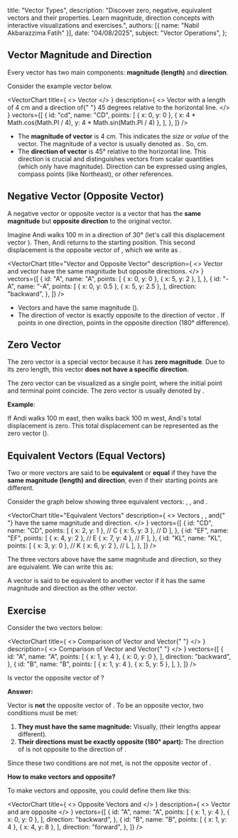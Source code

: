 
  title: "Vector Types",
  description: "Discover zero, negative, equivalent vectors and their properties. Learn magnitude, direction concepts with interactive visualizations and exercises.",
  authors: [{ name: "Nabil Akbarazzima Fatih" }],
  date: "04/08/2025",
  subject: "Vector Operations",
};

## Vector Magnitude and Direction

Every vector has two main components: **magnitude (length)** and **direction**.

Consider the example vector <InlineMath math="\overrightarrow{CD}" /> below.

<VectorChart
  title={
    <>
      Vector <InlineMath math="CD" />
    </>
  }
  description={
    <>
      Vector <InlineMath math="CD" /> with a length of 4 cm and a direction of{" "}
      45 degrees relative to the horizontal line.
    </>
  }
  vectors={[
    {
      id: "cd",
      name: "CD",
      points: [
        { x: 0, y: 0 },
        { x: 4 * Math.cos(Math.PI / 4), y: 4 * Math.sin(Math.PI / 4) },
      ],
    },
  ]}
/>

- The **magnitude of vector** <InlineMath math="\overrightarrow{CD}" /> is 4 cm. This indicates the _size_ or _value_ of the vector. The magnitude of a vector <InlineMath math="\vec{v}" /> is usually denoted as <InlineMath math="|\vec{v}|" />. So, <InlineMath math="|\overrightarrow{CD}| = 4" /> cm.
- The **direction of vector** <InlineMath math="\overrightarrow{CD}" /> is 45° relative to the horizontal line. This direction is crucial and distinguishes vectors from scalar quantities (which only have magnitude). Direction can be expressed using angles, compass points (like Northeast), or other references.

## Negative Vector (Opposite Vector)

A negative vector or opposite vector is a vector that has the **same magnitude** but **opposite direction** to the original vector.

Imagine Andi walks 100 m in a direction of 30° (let's call this displacement vector <InlineMath math="\vec{A}" />). Then, Andi returns to the starting position. This second displacement is the opposite vector of <InlineMath math="\vec{A}" />, which we write as <InlineMath math="-\vec{A}" />.

<VectorChart
  title="Vector and Opposite Vector"
  description={
    <>
      Vector <InlineMath math="A" /> and vector <InlineMath math="-A" /> have
      the same magnitude but opposite directions.
    </>
  }
  vectors={[
    {
      id: "A",
      name: "A",
      points: [
        { x: 0, y: 0 },
        { x: 5, y: 2 },
      ],
    },
    {
      id: "-A",
      name: "-A",
      points: [
        { x: 0, y: 0.5 },
        { x: 5, y: 2.5 },
      ],
      direction: "backward",
    },
  ]}
/>

- Vectors <InlineMath math="\vec{A}" /> and <InlineMath math="-\vec{A}" /> have the same magnitude (<InlineMath math="|\vec{A}| = |-\vec{A}|" />).
- The direction of vector <InlineMath math="-\vec{A}" /> is exactly opposite to the direction of vector <InlineMath math="\vec{A}" />. If <InlineMath math="\vec{A}" /> points in one direction, <InlineMath math="-\vec{A}" /> points in the opposite direction (180° difference).

## Zero Vector

The zero vector is a special vector because it has **zero magnitude**. Due to its zero length, this vector **does not have a specific direction**.

The zero vector can be visualized as a single point, where the initial point and terminal point coincide. The zero vector is usually denoted by <InlineMath math="\vec{0}" />.

**Example**:

If Andi walks 100 m east, then walks back 100 m west, Andi's total displacement is zero. This total displacement can be represented as the zero vector (<InlineMath math="\vec{0}" />).

## Equivalent Vectors (Equal Vectors)

Two or more vectors are said to be **equivalent** or **equal** if they have the **same magnitude (length) and direction**, even if their starting points are different.

Consider the graph below showing three equivalent vectors: <InlineMath math="\overrightarrow{CD}" />, <InlineMath math="\overrightarrow{EF}" />, and <InlineMath math="\overrightarrow{KL}" />.

<VectorChart
  title="Equivalent Vectors"
  description={
    <>
      Vectors <InlineMath math="CD" />, <InlineMath math="EF" />, and{" "}
      <InlineMath math="KL" /> have the same magnitude and direction.
    </>
  }
  vectors={[
    {
      id: "CD",
      name: "CD",
      points: [
        { x: 2, y: 1 }, // C
        { x: 5, y: 3 }, // D
      ],
    },
    {
      id: "EF",
      name: "EF",
      points: [
        { x: 4, y: 2 }, // E
        { x: 7, y: 4 }, // F
      ],
    },
    {
      id: "KL",
      name: "KL",
      points: [
        { x: 3, y: 0 }, // K
        { x: 6, y: 2 }, // L
      ],
    },
  ]}
/>

The three vectors above have the same magnitude and direction, so they are equivalent. We can write this as:

<BlockMath math="\overrightarrow{CD} = \overrightarrow{EF} = \overrightarrow{KL}" />

A vector is said to be equivalent to another vector if it has the same magnitude and direction as the other vector.

## Exercise

Consider the two vectors below:

<VectorChart
  title={
    <>
      Comparison of Vector <InlineMath math="A" /> and Vector{" "}
      <InlineMath math="B" />
    </>
  }
  description={
    <>
      Comparison of Vector <InlineMath math="A" /> and Vector{" "}
      <InlineMath math="B" />
    </>
  }
  vectors={[
    {
      id: "A",
      name: "A",
      points: [
        { x: 1, y: 4 },
        { x: 0, y: 0 },
      ],
      direction: "backward",
    },
    {
      id: "B",
      name: "B",
      points: [
        { x: 1, y: 4 },
        { x: 5, y: 5 },
      ],
    },
  ]}
/>

Is vector <InlineMath math="\vec{A}" /> the opposite vector of <InlineMath math="\vec{B}" />?

**Answer:**

Vector <InlineMath math="\vec{A}" /> is **not** the opposite vector of <InlineMath math="\vec{B}" />. To be an opposite vector, two conditions must be met:

1.  **They must have the same magnitude:** Visually, <InlineMath math="|\vec{A}| \neq |\vec{B}|" /> (their lengths appear different).
2.  **Their directions must be exactly opposite (180° apart):** The direction of <InlineMath math="\vec{A}" /> is not opposite to the direction of <InlineMath math="\vec{B}" />.

Since these two conditions are not met, <InlineMath math="\vec{A}" /> is not the opposite vector of <InlineMath math="\vec{B}" />.

**How to make vectors <InlineMath math="\vec{A}" /> and <InlineMath math="\vec{B}" /> opposite?**

To make vectors <InlineMath math="\vec{A}" /> and <InlineMath math="\vec{B}" /> opposite, you could define them like this:

<VectorChart
  title={
    <>
      Opposite Vectors <InlineMath math="A" /> and <InlineMath math="B" />
    </>
  }
  description={
    <>
      Vector <InlineMath math="A" /> and <InlineMath math="B" /> are opposite
    </>
  }
  vectors={[
    {
      id: "A",
      name: "A",
      points: [
        { x: 1, y: 4 },
        { x: 0, y: 0 },
      ],
      direction: "backward",
    },
    {
      id: "B",
      name: "B",
      points: [
        { x: 1, y: 4 },
        { x: 4, y: 8 },
      ],
      direction: "forward",
    },
  ]}
/>
